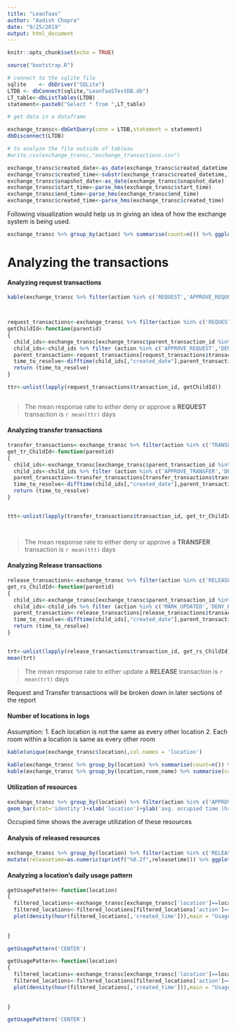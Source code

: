```yaml
---
title: "LeanTaas"
author: "Aadish Chopra"
date: "9/25/2019"
output: html_document
---
```


```r
knitr::opts_chunk$set(echo = TRUE)
```




```r
source("bootstrap.R")

# connect to the sqlite file
sqlite    <- dbDriver("SQLite")
LTDB <- dbConnect(sqlite,"LeanTaaSTestDB.db")
LT_table<-dbListTables(LTDB)
statement<-paste0("Select * from ",LT_table)

# get data in a dataframe

exchange_transc<-dbGetQuery(conn = LTDB,statement = statement)
dbDisconnect(LTDB)

# to analyze the file outside of tableau
#write.csv(exchange_transc,"exchange_transactions.csv")


```



```r
exchange_transc$created_date<-as_date(exchange_transc$created_datetime)
exchange_transc$created_time<-substr(exchange_transc$created_datetime,12,19)
exchange_transc$snapshot_date<-as_date(exchange_transc$snapshot_date)
exchange_transc$start_time<-parse_hms(exchange_transc$start_time)
exchange_transc$end_time<-parse_hms(exchange_transc$end_time)
exchange_transc$created_time<-parse_hms(exchange_transc$created_time)
```


Following visualization would help us in giving an idea of how the exchange system is being used. 

```r

exchange_transc %>% group_by(action) %>% summarise(count=n()) %>% ggplot(.,mapping = aes(x=action,y=count,fill=action))+geom_bar(stat = 'identity')+theme(axis.text.x = element_text(angle = 90, hjust = 1))+geom_text(aes(label=count), position=position_dodge(width=0.9), vjust=-0.25)

```


# Analyzing the transactions


#### Analyzing request transactions

```r

kable(exchange_transc %>% filter(action %in% c('REQUEST','APPROVE_REQUEST','DENY_REQUEST')) %>% count(action),caption = "Breakdown for transactions of type Request",col.names = c('action','count'))



request_transactions<-exchange_transc %>% filter(action %in% c('REQUEST'))
getChildId<-function(parentid)
{
  child_ids<-exchange_transc[exchange_transc$parent_transaction_id %in% parentid,]
  child_ids<-child_ids %>% filter (action %in% c('APPROVE_REQUEST','DENY_REQUEST'))
  parent_transaction<-request_transactions[request_transactions$transaction_id %in% parentid,]
  time_to_resolve<-difftime(child_ids[,"created_date"],parent_transaction[,"created_date"])
  return (time_to_resolve)
}

ttr<-unlist(lapply(request_transactions$transaction_id, getChildId))



```


> The mean response rate to either deny or approve a **REQUEST** transaction is `r mean(ttr)` days

#### Analyzing transfer transactions

```r

transfer_transactions<-exchange_transc %>% filter(action %in% c('TRANSFER'))
get_tr_ChildId<-function(parentid)
{
  child_ids<-exchange_transc[exchange_transc$parent_transaction_id %in% parentid,]
  child_ids<-child_ids %>% filter (action %in% c('APPROVE_TRANSFER','DENY_TRANSFER'))
  parent_transaction<-transfer_transactions[transfer_transactions$transaction_id %in% parentid,]
  time_to_resolve<-difftime(child_ids[,"created_date"],parent_transaction[,"created_date"],units = "days")
  return (time_to_resolve)
}


ttt<-unlist(lapply(transfer_transactions$transaction_id, get_tr_ChildId))




```

> The mean response rate to either deny or approve a **TRANSFER** transaction is `r mean(ttt)` days

#### Analyzing Release transactions

```r
release_transactions<-exchange_transc %>% filter(action %in% c('RELEASE'))
get_rs_ChildId<-function(parentid)
{
  child_ids<-exchange_transc[exchange_transc$parent_transaction_id %in% parentid,]
  child_ids<-child_ids %>% filter (action %in% c('MARK_UPDATED','DENY_RELEASE'))
  parent_transaction<-release_transactions[release_transactions$transaction_id %in% parentid,]
  time_to_resolve<-difftime(child_ids[,"created_date"],parent_transaction[,"created_date"],units = "days")
  return (time_to_resolve)
}


trt<-unlist(lapply(release_transactions$transaction_id, get_rs_ChildId))
mean(trt)


```

> The mean response rate to either update a **RELEASE** transaction is `r mean(trt)` days


Request and Transfer transactions will be broken down in later sections of the report



#### Number of locations in logs

Assumption: 1. Each location is not the same as every other location
            2. Each room within a location is same as every other room


```r

kable(unique(exchange_transc$location),col.names = 'location')

```


```r

kable(exchange_transc %>% group_by(location) %>% summarise(count=n()) %>% arrange(desc(count)))
kable(exchange_transc %>% group_by(location,room_name) %>% summarise(count=n()) %>% arrange(desc(count)))

```


#### Utilization of resources


```r

exchange_transc %>% group_by(location) %>% filter(action %in% c('APPROVE_REQUEST','APPROVE_TRANSFER')) %>% summarise(count=n(),occupiedtime=mean(difftime(end_time,start_time,units = "hours"))) %>% mutate(occupiedtime=as.numeric(sprintf("%0.2f",occupiedtime)))%>% ggplot(.,mapping = aes(x=reorder(location,-occupiedtime),y=occupiedtime,fill=location))+
geom_bar(stat='identity')+xlab('location')+ylab('avg. occupied time (hrs)')+ geom_text(aes(label=occupiedtime), position=position_dodge(width=0.9), vjust=-0.25)


```

Occupied time shows the average utilization of these resources 


#### Analysis of released resources

```r

exchange_transc %>% group_by(location) %>% filter(action %in% c('RELEASE')) %>% summarise(count=n(),releasetime=mean(difftime(end_time,start_time,units = "hours")))%>%
mutate(releasetime=as.numeric(sprintf("%0.2f",releasetime))) %>% ggplot(.,mapping = aes(x=reorder(location,-releasetime),y=releasetime,fill=location))+geom_bar(stat='identity')+xlab('location')+ylab('avg. release time (hrs)')+geom_text(aes(label=releasetime), position=position_dodge(width=0.9), vjust=-0.25)


```


#### Analyzing a location's daily usage pattern


```r
getUsagePattern<-function(location)
{
  filtered_locations<-exchange_transc[exchange_transc['location']==location,]
  filtered_locations<-filtered_locations[filtered_locations['action']=='APPROVE_TRANSFER'|filtered_locations['action']=='APPROVE_REQUEST',]
  plot(density(hour(filtered_locations[,'created_time'])),main = "Usage patterns for Approvals",xlim = c(0,24),xlab = "Hour")
  
  
}

getUsagePattern('CENTER')

```


```r


getUsagePattern<-function(location)
{
  filtered_locations<-exchange_transc[exchange_transc['location']==location,]
  filtered_locations<-filtered_locations[filtered_locations['action']=='REQUEST'|filtered_locations['action']=='TRANSFER',]
  plot(density(hour(filtered_locations[,'created_time'])),main = "Usage patterns for Requests and Transfers",xlim = c(0,24),xlab = "Hour")
  
  
}

getUsagePattern('CENTER')
  
```

